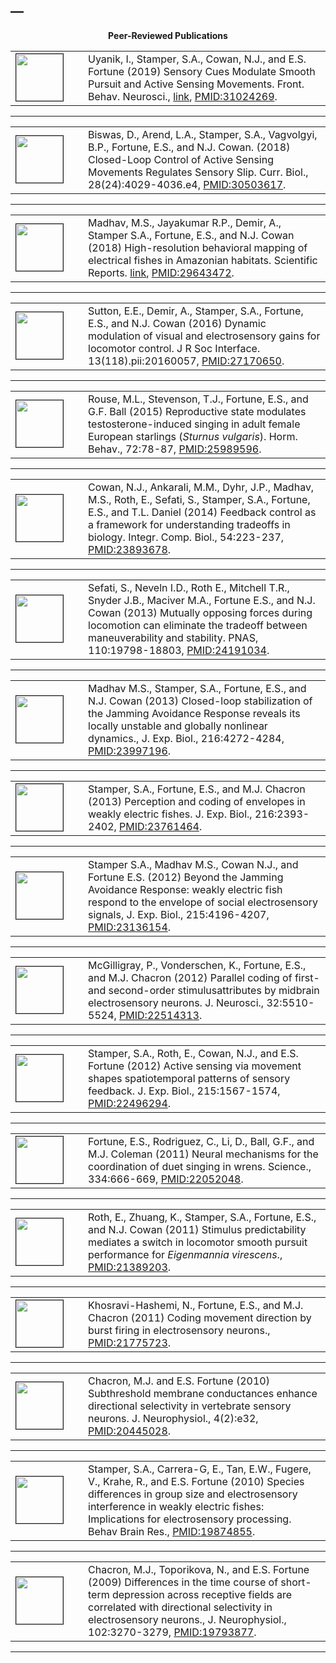 ---
---

<link rel="stylesheet" href="styles.css" type="text/css">

<center><strong>Peer-Reviewed Publications</strong></center><p>

<!-- UYANIK SENSORY 2019 -->
<table columns=2 cellspacing=2 cellpadding=5 border=0 width=100%>
<tr><td colspan=1 width=100>
<img src="images/icons/iPMID_31024269.png" style="width:75px; border:1px solid; margin-right: 10px" align="left">
</td><td valign="middle">
Uyanik, I., Stamper, S.A., Cowan, N.J., and E.S. Fortune (2019) Sensory Cues Modulate Smooth Pursuit and Active Sensing Movements. Front. Behav. Neurosci., 
[link](https://www.frontiersin.org/articles/10.3389/fnbeh.2019.00059/full), 
[PMID:31024269](pdf/UyanikSensory2019).
</td></tr></table>
<hr>

<!-- BISWAS CLOSED-LOOP 2018 -->
<table columns=2 cellspacing=2 cellpadding=5 border=0 width=100%>
<tr><td colspan=1 width=100>
<img src="images/icons/iPMID_30503617.png" style="width:75px; border:1px solid; margin-right: 10px" align="left">
</td><td valign="middle">
Biswas, D., Arend, L.A., Stamper, S.A., Vagvolgyi, B.P., Fortune, E.S., and N.J. Cowan. (2018) Closed-Loop Control of Active Sensing Movements Regulates Sensory Slip. Curr. Biol., 28(24):4029-4036.e4, 
[PMID:30503617](pdf/BiswasClosed-Loop2018.pdf).
</td></tr></table>
<hr>

<!-- MADHAV HIGH-RESOLUTION 2018 -->
<table columns=2 cellspacing=2 cellpadding=5 border=0 width=100%>
<tr><td colspan=1 width=100>
<img src="images/icons/MadhavIcon.png" style="width:75px; border:1px solid; margin-right: 10px" align="left">
</td><td valign="middle">
Madhav, M.S., Jayakumar R.P., Demir, A., Stamper S.A., Fortune, E.S., and
N.J. Cowan (2018) High-resolution behavioral mapping of electrical fishes in
Amazonian habitats. Scientific Reports. 
[link](https://www.nature.com/articles/s41598-018-24035-5), 
[PMID:29643472](pdf/MadhavHigh-Resolution2018.pdf).
</td></tr></table>
<hr>

<!-- SUTTON DYNAMIC 2016 -->
<table columns=2 cellspacing=2 cellpadding=5 border=0 width=100%>
<tr><td colspan=1 width=100>
<img src="images/icons/iPMID_27170650.png" style="width:75px; border:1px solid; margin-right: 10px" align="left">
</td><td valign="middle">
Sutton, E.E., Demir, A., Stamper, S.A., Fortune, E.S., and N.J. Cowan (2016) Dynamic modulation of visual and electrosensory gains for locomotor control. J R Soc Interface. 13(118).pii:20160057, [PMID:27170650](pdf/RouseReproductive2015.pdf).  
</td></tr></table>
<hr>

<!-- ROUSE REPRODUCTIVE 2015 -->
<table columns=2 cellspacing=2 cellpadding=5 border=0 width=100%>
<tr><td colspan=1 width=100>
<img src="images/icons/iPMID_25989596.jpg" style="width:75px; border:1px solid; margin-right: 10px" align="left">
</td><td valign="middle">
Rouse, M.L., Stevenson, T.J., Fortune, E.S., and G.F. Ball (2015) Reproductive
state modulates testosterone-induced singing in adult female European starlings
(<i>Sturnus vulgaris</i>).  Horm. Behav., 72:78-87, [PMID:25989596](pdf/RouseReproductive2015.pdf).  
</td></tr></table>
<hr>

<!-- COWAN FEEDBACK 2014 -->
<table columns=2 cellspacing=2 cellpadding=5 border=0 width=100%>
<tr><td colspan=1 width=100>
<img src="images/icons/iPMID_24893678.jpg" style="width:75px; border:1px solid; margin-right: 10px" align="left">
</td><td valign="middle">
Cowan, N.J., Ankarali, M.M., Dyhr, J.P., Madhav, M.S., Roth, E., Sefati, S.,
Stamper, S.A., Fortune, E.S., and T.L. Daniel (2014) Feedback control as 
a framework for understanding tradeoffs in biology.  Integr. Comp. Biol., 
54:223-237, [PMID:23893678](pdf/CowanFeedback2014.pdf).  
</td></tr></table>
<hr>

<!-- SEFATI MUTUALLY 2013 -->
<table columns=2 cellspacing=2 cellpadding=5 border=0 width=100%>
<tr><td colspan=1 width=100>
<img src="images/icons/iPMID_24191034.jpg" style="width:75px; border:1px solid; margin-right: 10px" align="left">
</td><td valign="middle">
Sefati, S., Neveln I.D., Roth E., Mitchell T.R., Snyder J.B., Maciver M.A., Fortune E.S., and N.J. Cowan (2013) Mutually opposing forces during locomotion can eliminate the tradeoff between maneuverability and stability.
PNAS, 110:19798-18803, [PMID:24191034](pdf/SefatiMutually2013_pmid24191034.pdf).  
</td></tr></table>
<hr>

<!-- MADHAV JAR 2013 -->
<table columns=2 cellspacing=2 cellpadding=5 border=0 width=100%>
<tr><td colspan=1 width=100>
<img src="images/icons/iPMID_23997196.jpg" style="width:75px; border:1px solid; margin-right: 10px" align="left">
</td><td valign="middle">
Madhav M.S., Stamper, S.A., Fortune, E.S., and N.J. Cowan (2013) Closed-loop stabilization of the Jamming Avoidance Response reveals its locally unstable and globally nonlinear dynamics., J. Exp. Biol., 216:4272-4284, [PMID:23997196](pdf/MadhavClosed2013_pmid23997196.pdf).  
</td></tr></table>
<hr>

<!-- STAMPER ENVELOPE REVIEW 2013 -->
<table columns=2 cellspacing=2 cellpadding=5 border=0 width=100%>
<tr><td colspan=1 width=100>
<img src="images/icons/iPMID_23761464.jpg" style="width:75px; border:1px solid; margin-right: 10px" align="left">
</td><td valign="middle">
Stamper, S.A., Fortune, E.S., and M.J. Chacron (2013) Perception and coding of envelopes in weakly electric fishes. J. Exp. Biol., 216:2393-2402, [PMID:23761464](pdf/StamperPerception2013_pmid23761464.pdf).  
</td></tr></table>
<hr>

<!-- STAMPER BEYOND 2012 -->
<table columns=2 cellspacing=2 cellpadding=5 border=0 width=100%>
<tr><td colspan=1 width=100>
<img src="images/icons/iPMID_23136154.jpg" style="width:75px; border:1px solid; margin-right: 10px" align="left">
</td><td valign="middle">
Stamper S.A., Madhav M.S., Cowan N.J., and Fortune E.S. (2012) Beyond the Jamming Avoidance Response: weakly electric fish respond to the envelope of social electrosensory signals, J. Exp. Biol., 215:4196-4207,
 [PMID:23136154](pdf/StamperBeyond2012_pmid23136154.pdf).  
</td></tr></table>
<hr>

<!-- McGILLIVRAY PARALLEL 2012 -->
<table columns=2 cellspacing=2 cellpadding=5 border=0 width=100%>
<tr><td colspan=1 width=100>
<img src="images/icons/iPMID_22514313.png" style="width:75px; border:1px solid; margin-right: 10px" align="left">
</td><td valign="middle">
McGilligray, P., Vonderschen, K., Fortune, E.S., and M.J. Chacron (2012) Parallel coding of first- and second-order stimulusattributes by midbrain electrosensory neurons. J. Neurosci., 32:5510-5524,
 [PMID:22514313](pdf/McGillivrayParallel2012_pmid22514313.pdf).  
</td></tr></table>
<hr>

<!-- STAMPER ACTIVE 2012 -->
<table columns=2 cellspacing=2 cellpadding=5 border=0 width=100%>
<tr><td colspan=1 width=100>
<img src="images/icons/iPMID_22496294.png" style="width:75px; border:1px solid; margin-right: 10px" align="left">
</td><td valign="middle"> 
Stamper, S.A., Roth, E., Cowan, N.J., and E.S. Fortune (2012) Active sensing via movement shapes spatiotemporal patterns of sensory feedback. J. Exp. Biol., 215:1567-1574,
 [PMID:22496294](pdf/StamperActive2012_pmid22496294.pdf).  
</td></tr></table>
<hr>

<!-- FORTUNE NEURAL 2011 -->
<table columns=2 cellspacing=2 cellpadding=5 border=0 width=100%>
<tr><td colspan=1 width=100>
<img src="images/icons/iPMID_22053048.png" style="width:75px; border:1px solid; margin-right: 10px" align="left">
</td><td valign="middle"> 
Fortune, E.S., Rodriguez, C., Li, D., Ball, G.F., and M.J. Coleman (2011) Neural mechanisms for the coordination of duet singing in wrens. Science., 334:666-669,
 [PMID:22052048](pdf/FortuneNeural2011_pmid22053048.pdf).  
</td></tr></table>
<hr>

<!-- ROTH STIMULUS 2011 -->
<table columns=2 cellspacing=2 cellpadding=5 border=0 width=100%>
<tr><td colspan=1 width=100>
<img src="images/icons/iPMID_21389203.gif" style="width:75px; border:1px solid; margin-right: 10px" align="left">
</td><td valign="middle"> 
Roth, E., Zhuang, K., Stamper, S.A., Fortune, E.S., and N.J. Cowan 
(2011) Stimulus predictability mediates a switch in locomotor 
smooth pursuit performance for <i>Eigenmannia virescens</i>.,
 [PMID:21389203](pdf/RothStimulus2011_pmid21389203.pdf).  
</td></tr></table>
<hr>

<!-- KHOSRAVI BURSTS 2011 -->
<table columns=2 cellspacing=2 cellpadding=5 border=0 width=100%>
<tr><td colspan=1 width=100>
<img src="images/icons/iPMID_21775723.jpg" style="width:75px; border:1px solid; margin-right: 10px" align="left">
</td><td valign="middle"> 
Khosravi-Hashemi, N., Fortune, E.S., and M.J. Chacron
(2011) Coding movement direction by burst firing in electrosensory neurons.,
 [PMID:21775723](pdf/KhosraviCoding2011_pmid21775723.pdf).  
</td></tr></table>
<hr>

<!-- CHACRON SUBTHRESHOLD 2010 -->
<table columns=2 cellspacing=2 cellpadding=5 border=0 width=100%>
<tr><td colspan=1 width=100>
<img src="images/icons/iPMID_20445028.jpg" style="width:75px; border:1px solid; margin-right: 10px" align="left">
</td><td valign="middle"> 
Chacron, M.J. and E.S. Fortune (2010) Subthreshold membrane
conductances enhance directional selectivity in vertebrate sensory neurons.  J.
Neurophysiol., 4(2):e32, 
 [PMID:20445028](pdf/ChacronSubthreshold2010_pmid20445028.pdf).  
</td></tr></table>
<hr>

<!-- STAMPER SPECIES 2010 -->
<table columns=2 cellspacing=2 cellpadding=5 border=0 width=100%>
<tr><td colspan=1 width=100>
<img src="images/icons/iPMID_19874855.jpg" style="width:75px; border:1px solid; margin-right: 10px" align="left">
</td><td valign="middle"> 
Stamper, S.A., Carrera-G, E., Tan, E.W., Fugere, V., Krahe, R., and
E.S.  Fortune (2010) Species differences in group size and electrosensory
interference in weakly electric fishes: Implications for electrosensory
processing. Behav Brain Res., 
 [PMID:19874855](pdf/StamperSpecies2010_pmid19874885.pdf).  
</td></tr></table>
<hr>

<!-- CHACRON DIFFERENCES 2009 -->
<table columns=2 cellspacing=2 cellpadding=5 border=0 width=100%>
<tr><td colspan=1 width=100>
<img src="images/icons/iPMID_19793877.jpg" style="width:75px; border:1px solid; margin-right: 10px" align="left">
</td><td valign="middle"> 
Chacron, M.J., Toporikova, N., and E.S. Fortune (2009) Differences
in the time course of short-term depression across receptive fields are
correlated with directional selectivity in electrosensory neurons., J.
Neurophysiol., 102:3270-3279,
 [PMID:19793877](pdf/ChacronDifferences2009_pmid19793877.pdf).  
</td></tr></table>
<hr>



